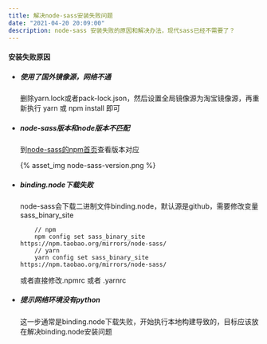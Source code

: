 ```yaml
---
title: 解决node-sass安装失败问题
date: "2021-04-20 20:09:00"
description: node-sass 安装失败的原因和解决办法，现代sass已经不需要了？
---
```


#### 安装失败原因

- ##### 使用了国外镜像源，网络不通

    删除yarn.lock或者pack-lock.json，然后设置全局镜像源为淘宝镜像源，再重新执行 yarn 或 npm install 即可

- ##### node-sass版本和node版本不匹配

    到[node-sass的npm首页](https://www.npmjs.com/package/node-sass)查看版本对应

    {% asset_img node-sass-version.png %}

- ##### binding.node下载失败

    node-sass会下载二进制文件binding.node，默认源是github，需要修改变量sass_binary_site
    
    ```
        // npm
        npm config set sass_binary_site https://npm.taobao.org/mirrors/node-sass/
        // yarn
        yarn config set sass_binary_site https://npm.taobao.org/mirrors/node-sass/
    ```
    或者直接修改.npmrc 或者 .yarnrc
    
- ##### 提示网络环境没有python
  
    这一步通常是binding.node下载失败，开始执行本地构建导致的，目标应该放在解决binding.node安装问题
